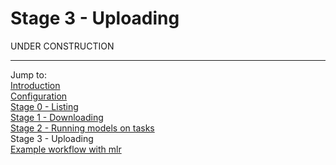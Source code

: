 Stage 3 - Uploading
===================

UNDER CONSTRUCTION

----------------------------------------------------------------------------------------------------
Jump to:   
[Introduction](1-Introduction.md)  
[Configuration](2-Configuration.md)  
[Stage 0 - Listing](3-Stage-0-Listing.md)  
[Stage 1 - Downloading](4-Stage-1-Downloading.md)  
[Stage 2 - Running models on tasks](5-Stage-2-Running.md)  
Stage 3 - Uploading  
[Example workflow with mlr](8-Example-workflow-with-mlr.md)